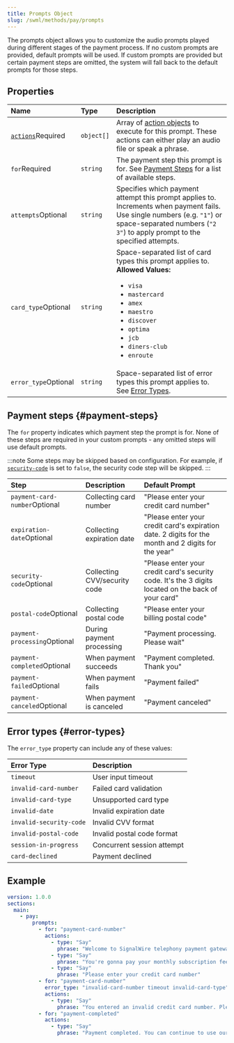 ```yaml
---
title: Prompts Object
slug: /swml/methods/pay/prompts
---
```


[actions-object]: /swml/methods/pay/prompts/actions
[pay-method]: /swml/methods/pay

The prompts object allows you to customize the audio prompts played during different stages of the payment process. 
If no custom prompts are provided, default prompts will be used. If custom prompts are provided but certain payment steps are omitted, the system will fall back to the default prompts for those steps.

## Properties

| Name                                             | Type       | Description                                                                                                                |
|:--------------------------------------------------|:-----------|:---------------------------------------------------------------------------------------------------------------------------|
| [`actions`][actions-object]<span className="required-arg">Required</span> | `object[]`   | Array of [action objects][actions-object] to execute for this prompt. These actions can either play an audio file or speak a phrase. |
| `for`<span className="required-arg">Required</span> | `string`   | The payment step this prompt is for. See [Payment Steps](#payment-steps) for a list of available steps.                                                     |
| `attempts`<span className="optional-arg">Optional</span> | `string` | Specifies which payment attempt this prompt applies to. Increments when payment fails. Use single numbers (e.g. `"1"`) or space-separated numbers (`"2 3"`) to apply prompt to the specified attempts. |
| `card_type`<span className="optional-arg">Optional</span> | `string` | Space-separated list of card types this prompt applies to.<br/>**Allowed Values:** <ul><li>`visa`</li><li>`mastercard`</li><li>`amex`</li><li>`maestro`</li><li>`discover`</li><li>`optima`</li><li>`jcb`</li><li>`diners-club`</li><li>`enroute`</li></ul>                                                                  |
| `error_type`<span className="optional-arg">Optional</span> | `string` | Space-separated list of error types this prompt applies to. See [Error Types](#error-types).                              |


## Payment steps {#payment-steps}

The `for` property indicates which payment step the prompt is for. 
None of these steps are required in your custom prompts - any omitted steps will use default prompts.

:::note
Some steps may be skipped based on configuration. For example, if [`security-code`][pay-method] is set to `false`, the security code step will be skipped.
:::


| Step                 | Description                         | Default Prompt                    |
|:---------------------|:------------------------------------|:-----------------------------------------|
| `payment-card-number`<span className="optional-arg">Optional</span>  | Collecting card number              | "Please enter your credit card number"   |
| `expiration-date`<span className="optional-arg">Optional</span>      | Collecting expiration date          | "Please enter your credit card's expiration date. 2 digits for the month and 2 digits for the year" |
| `security-code`<span className="optional-arg">Optional</span>        | Collecting CVV/security code        | "Please enter your credit card's security code. It's the 3 digits located on the back of your card" |
| `postal-code`<span className="optional-arg">Optional</span>          | Collecting postal code              | "Please enter your billing postal code"   |
| `payment-processing`<span className="optional-arg">Optional</span>   | During payment processing           | "Payment processing. Please wait"         |
| `payment-completed`<span className="optional-arg">Optional</span>    | When payment succeeds               | "Payment completed. Thank you"            |
| `payment-failed`<span className="optional-arg">Optional</span>       | When payment fails                  | "Payment failed"                          |
| `payment-canceled`<span className="optional-arg">Optional</span>     | When payment is canceled            | "Payment canceled"                        |


## Error types {#error-types}

The `error_type` property can include any of these values:

| Error Type                 | Description                |
|:---------------------------|:---------------------------|
| `timeout`                    | User input timeout         |
| `invalid-card-number`        | Failed card validation     |
| `invalid-card-type`          | Unsupported card type      |
| `invalid-date`               | Invalid expiration date    |
| `invalid-security-code`      | Invalid CVV format         |
| `invalid-postal-code`        | Invalid postal code format |
| `session-in-progress`        | Concurrent session attempt |
| `card-declined`              | Payment declined           |

## Example

```yaml andJSON
version: 1.0.0
sections:
  main:
    - pay:
        prompts:
          - for: "payment-card-number"
            actions:
              - type: "Say"
                phrase: "Welcome to SignalWire telephony payment gateway!"
              - type: "Say"
                phrase: "You're gonna pay your monthly subscription fee"
              - type: "Say"
                phrase: "Please enter your credit card number"
          - for: "payment-card-number"
            error_type: "invalid-card-number timeout invalid-card-type"
            actions:
              - type: "Say"
                phrase: "You entered an invalid credit card number. Please try again."
          - for: "payment-completed"
            actions:
              - type: "Say"
                phrase: "Payment completed. You can continue to use our services."
``` 